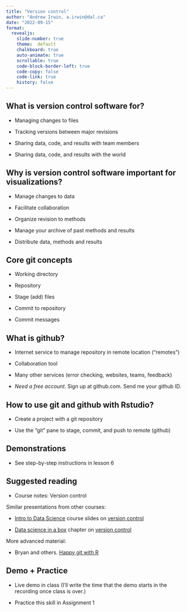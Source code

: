 ```yaml
---
title: "Version control"
author: "Andrew Irwin, a.irwin@dal.ca"
date: "2022-09-15"
format:
  revealjs:
    slide-number: true
    theme:  default
    chalkboard: true
    auto-animate: true
    scrollable: true
    code-block-border-left: true
    code-copy: false
    code-link: true
    history: false
---
```


## What is version control software for?

* Managing changes to files

* Tracking versions between major revisions 

* Sharing data, code, and results with team members

* Sharing data, code, and results with the world 


## Why is version control software important for visualizations?

* Manage changes to data

* Facilitate collaboration

* Organize revision to methods

* Manage your archive of past methods and results

* Distribute data, methods and results


## Core git concepts

* Working directory

* Repository

* Stage (add) files

* Commit to repository

* Commit messages


## What is github?

* Internet service to manage repository in remote location ("remotes")

* Collaboration tool

* Many other services (error checking, websites, teams, feedback)

* _Need a free account_. Sign up at github.com. Send me your github ID.


## How to use git and github with Rstudio?

* Create a project with a git repository

* Use the "git" pane to stage, commit, and push to remote (github)


## Demonstrations

* See step-by-step instructions in lesson 6


## Suggested reading

* Course notes: Version control

Similar presentations from other courses:

* [Intro to Data Science](https://www.introds.org/) course slides on [version control](https://ids-s1-20.github.io/slides/week-01/w1-d06-toolkit-git/w1-d06-toolkit-git.html#1)

* [Data science in a box](https://datasciencebox.org/) chapter on [version control](https://datasciencebox.org/03-version-control.html)

More advanced material: 

* Bryan and others. [Happy git with R](https://happygitwithr.com/)


## Demo + Practice

* Live demo in class (I'll write the time that the demo starts in the recording once class is over.)

* Practice this skill in Assignment 1
